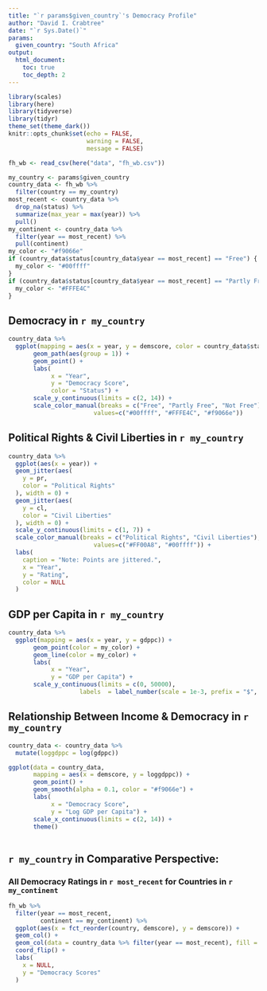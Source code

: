```yaml
---
title: "`r params$given_country`'s Democracy Profile"
author: "David I. Crabtree"
date: "`r Sys.Date()`"
params:
  given_country: "South Africa"
output:
  html_document:
    toc: true
    toc_depth: 2
---
```


```r
library(scales)
library(here)
library(tidyverse)
library(tidyr)
theme_set(theme_dark())
knitr::opts_chunk$set(echo = FALSE,
                      warning = FALSE,
                      message = FALSE)
```

```r
fh_wb <- read_csv(here("data", "fh_wb.csv"))
```

```r
my_country <- params$given_country
country_data <- fh_wb %>%
  filter(country == my_country)
most_recent <- country_data %>%
  drop_na(status) %>%
  summarize(max_year = max(year)) %>%
  pull()
my_continent <- country_data %>%
  filter(year == most_recent) %>%
  pull(continent)
my_color <- "#f9066e"
if (country_data$status[country_data$year == most_recent] == "Free") {
  my_color <- "#00ffff"
}
if (country_data$status[country_data$year == most_recent] == "Partly Free") {
  my_color <- "#FFFE4C"
}
```


## Democracy in `r my_country`

```r


country_data %>%
  ggplot(mapping = aes(x = year, y = demscore, color = country_data$status)) +
       geom_path(aes(group = 1)) + 
       geom_point() +
       labs(
            x = "Year",
            y = "Democracy Score",
            color = "Status") +
       scale_y_continuous(limits = c(2, 14)) +
       scale_color_manual(breaks = c("Free", "Partly Free", "Not Free"),
                        values=c("#00ffff", "#FFFE4C", "#f9066e"))
```

## Political Rights & Civil Liberties in `r my_country`

```r

country_data %>%
  ggplot(aes(x = year)) +
  geom_jitter(aes(
    y = pr,
    color = "Political Rights"
  ), width = 0) +
  geom_jitter(aes(
    y = cl,
    color = "Civil Liberties"
  ), width = 0) +
  scale_y_continuous(limits = c(1, 7)) +
  scale_color_manual(breaks = c("Political Rights", "Civil Liberties"),
                        values=c("#FF00A8", "#00ffff")) +
  labs(
    caption = "Note: Points are jittered.",
    x = "Year",
    y = "Rating",
    color = NULL
  ) 


```

## GDP per Capita in `r my_country`

```r

country_data %>%
  ggplot(mapping = aes(x = year, y = gdppc)) +
       geom_point(color = my_color) +
       geom_line(color = my_color) + 
       labs(
            x = "Year",
            y = "GDP per Capita") +
       scale_y_continuous(limits = c(0, 50000),
                    labels  = label_number(scale = 1e-3, prefix = "$", suffix = "k", accuracy = 1))
```


## Relationship Between Income & Democracy in `r my_country`
```r

country_data <- country_data %>%
  mutate(loggdppc = log(gdppc))

ggplot(data = country_data,
       mapping = aes(x = demscore, y = loggdppc)) +
       geom_point() + 
       geom_smooth(alpha = 0.1, color = "#f9066e") +
       labs(
            x = "Democracy Score",
            y = "Log GDP per Capita") +
       scale_x_continuous(limits = c(2, 14)) + 
       theme()
       

```


## `r my_country` in Comparative Perspective: 
### All Democracy Ratings in `r most_recent` for Countries in `r my_continent`

```r

fh_wb %>%
  filter(year == most_recent,
         continent == my_continent) %>%
  ggplot(aes(x = fct_reorder(country, demscore), y = demscore)) +
  geom_col() +
  geom_col(data = country_data %>% filter(year == most_recent), fill = "#f9066e") +
  coord_flip() +
  labs(
    x = NULL,
    y = "Democracy Scores"
  )
```
